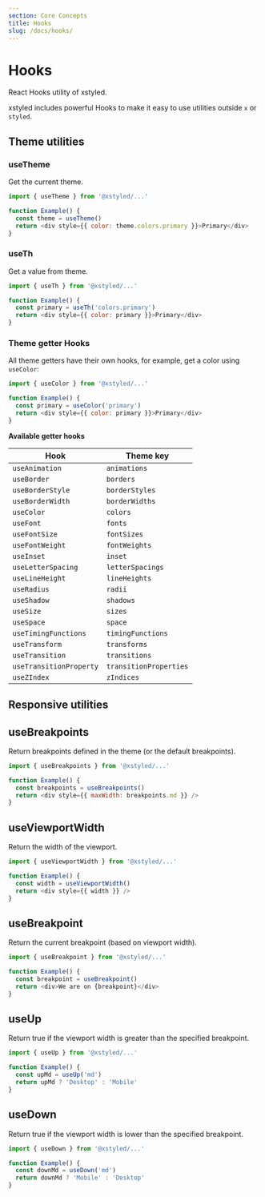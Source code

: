 ```yaml
---
section: Core Concepts
title: Hooks
slug: /docs/hooks/
---
```


# Hooks

React Hooks utility of xstyled.

xstyled includes powerful Hooks to make it easy to use utilities outside `x` or `styled`.

## Theme utilities

### useTheme

Get the current theme.

```js
import { useTheme } from '@xstyled/...'

function Example() {
  const theme = useTheme()
  return <div style={{ color: theme.colors.primary }}>Primary</div>
}
```

### useTh

Get a value from theme.

```js
import { useTh } from '@xstyled/...'

function Example() {
  const primary = useTh('colors.primary')
  return <div style={{ color: primary }}>Primary</div>
}
```

### Theme getter Hooks

All theme getters have their own hooks, for example, get a color using `useColor`:

```js
import { useColor } from '@xstyled/...'

function Example() {
  const primary = useColor('primary')
  return <div style={{ color: primary }}>Primary</div>
}
```

**Available getter hooks**

| Hook                    | Theme key              |
| ----------------------- | ---------------------- |
| `useAnimation`          | `animations`           |
| `useBorder`             | `borders`              |
| `useBorderStyle`        | `borderStyles`         |
| `useBorderWidth`        | `borderWidths`         |
| `useColor`              | `colors`               |
| `useFont`               | `fonts`                |
| `useFontSize`           | `fontSizes`            |
| `useFontWeight`         | `fontWeights`          |
| `useInset`              | `inset`                |
| `useLetterSpacing`      | `letterSpacings`       |
| `useLineHeight`         | `lineHeights`          |
| `useRadius`             | `radii`                |
| `useShadow`             | `shadows`              |
| `useSize`               | `sizes`                |
| `useSpace`              | `space`                |
| `useTimingFunctions`    | `timingFunctions`      |
| `useTransform`          | `transforms`           |
| `useTransition`         | `transitions`          |
| `useTransitionProperty` | `transitionProperties` |
| `useZIndex`             | `zIndices`             |

## Responsive utilities

## useBreakpoints

Return breakpoints defined in the theme (or the default breakpoints).

```js
import { useBreakpoints } from '@xstyled/...'

function Example() {
  const breakpoints = useBreakpoints()
  return <div style={{ maxWidth: breakpoints.md }} />
}
```

## useViewportWidth

Return the width of the viewport.

```js
import { useViewportWidth } from '@xstyled/...'

function Example() {
  const width = useViewportWidth()
  return <div style={{ width }} />
}
```

## useBreakpoint

Return the current breakpoint (based on viewport width).

```js
import { useBreakpoint } from '@xstyled/...'

function Example() {
  const breakpoint = useBreakpoint()
  return <div>We are on {breakpoint}</div>
}
```

## useUp

Return true if the viewport width is greater than the specified breakpoint.

```js
import { useUp } from '@xstyled/...'

function Example() {
  const upMd = useUp('md')
  return upMd ? 'Desktop' : 'Mobile'
}
```

## useDown

Return true if the viewport width is lower than the specified breakpoint.

```js
import { useDown } from '@xstyled/...'

function Example() {
  const downMd = useDown('md')
  return downMd ? 'Mobile' : 'Desktop'
}
```
